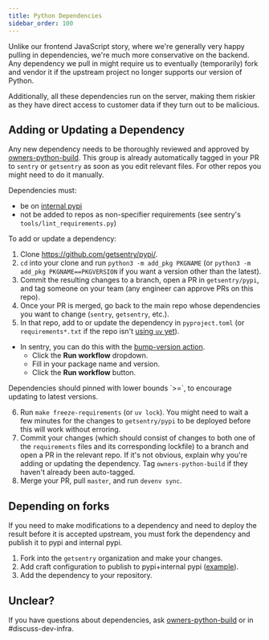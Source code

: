 ```yaml
---
title: Python Dependencies
sidebar_order: 100
---
```


Unlike our frontend JavaScript story, where we're generally very happy pulling in dependencies, we're much more conservative on
the backend. Any dependency we pull in might require us to eventually (temporarily) fork and vendor it if the upstream
project no longer supports our version of Python.

Additionally, all these dependencies run on the server, making them riskier as they have direct access to customer
data if they turn out to be malicious.

## Adding or Updating a Dependency

Any new dependency needs to be thoroughly reviewed and approved by [owners-python-build](https://github.com/orgs/getsentry/teams/owners-python-build/members). This group is already automatically tagged in your PR to `sentry` or `getsentry` as soon as you edit relevant files. For other repos you might need to do it manually.

Dependencies must:
- be on [internal pypi](https://github.com/getsentry/pypi)
- not be added to repos as non-specifier requirements (see sentry's `tools/lint_requirements.py`)

To add or update a dependency:

1. Clone https://github.com/getsentry/pypi/.
2. `cd` into your clone and run `python3 -m add_pkg PKGNAME` (or `python3 -m add_pkg PKGNAME==PKGVERSION` if you want a version other than the latest).
3. Commit the resulting changes to a branch, open a PR in `getsentry/pypi`, and tag someone on your team (any engineer can approve PRs on this repo).
4. Once your PR is merged, go back to the main repo whose dependencies you want to change (`sentry`, `getsentry`, etc.).
5. In that repo, add to or update the dependency in `pyproject.toml` (or `requirements*.txt` if the repo isn't [using `uv` yet](https://www.notion.so/Standard-Spec-python-uv-2248b10e4b5d8045b8fff30f8b8b67ca)).
- In sentry, you can do this with the [bump-version action](https://github.com/getsentry/sentry/actions/workflows/bump-version.yml).
  - Click the **Run workflow** dropdown.
  - Fill in your package name and version.
  - Click the **Run workflow** button.

<Alert level="warning" title="Note">
Dependencies should pinned with lower bounds `>=`, to encourage updating to latest versions.
</Alert>

6. Run `make freeze-requirements` (or `uv lock`). You might need to wait a few minutes for the changes to `getsentry/pypi` to be deployed before this will work without erroring.
7. Commit your changes (which should consist of changes to both one of the `requirements` files and its corresponding lockfile) to a branch and open a PR in the relevant repo. If it's not obvious, explain why you're adding or updating the dependency. Tag `owners-python-build` if they haven't already been auto-tagged.
8. Merge your PR, pull `master`, and run `devenv sync`.


## Depending on forks

If you need to make modifications to a dependency and need to deploy the result
before it is accepted upstream, you must fork the dependency and publish it to pypi and internal pypi.

1. Fork into the `getsentry` organization and make your changes.
2. Add craft configuration to publish to pypi+internal pypi ([example](https://github.com/getsentry/sentry-forked-djangorestframework-stubs/pull/1)).
3. Add the dependency to your repository.


## Unclear?

If you have questions about dependencies, ask [owners-python-build](https://github.com/orgs/getsentry/teams/owners-python-build/members) or in #discuss-dev-infra.
